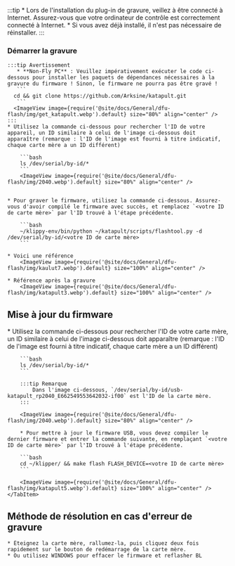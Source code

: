 :::tip
    * Lors de l'installation du plug-in de gravure, veillez à être connecté à Internet. Assurez-vous que votre ordinateur de contrôle est correctement connecté à Internet.
    * Si vous avez déjà installé, il n'est pas nécessaire de réinstaller.
:::


### Démarrer la gravure

    :::tip Avertissement
       * **Non-Fly PC** : Veuillez impérativement exécuter le code ci-dessous pour installer les paquets de dépendances nécessaires à la gravure du firmware ! Sinon, le firmware ne pourra pas être gravé !
       ```
      cd && git clone https://github.com/Arksine/katapult.git
       ```
      <ImageView image={require('@site/docs/General/dfu-flash/img/get_katapult.webp').default} size="80%" align="center" />
    :::
    * Utilisez la commande ci-dessous pour rechercher l'ID de votre appareil, un ID similaire à celui de l'image ci-dessous doit apparaître (remarque : l'ID de l'image est fourni à titre indicatif, chaque carte mère a un ID différent)

        ```bash
        ls /dev/serial/by-id/*
        ```
        <ImageView image={require('@site/docs/General/dfu-flash/img/2040.webp').default} size="80%" align="center" />


    * Pour graver le firmware, utilisez la commande ci-dessous. Assurez-vous d'avoir compilé le firmware avec succès, et remplacez `<votre ID de carte mère>` par l'ID trouvé à l'étape précédente.

        ```bash
        ~/klippy-env/bin/python ~/katapult/scripts/flashtool.py -d /dev/serial/by-id/<votre ID de carte mère>
        ```

    * Voici une référence
        <ImageView image={require('@site/docs/General/dfu-flash/img/kaulut7.webp').default} size="100%" align="center" />

    * Référence après la gravure
        <ImageView image={require('@site/docs/General/dfu-flash/img/katapult3.webp').default} size="100%" align="center" />

## Mise à jour du firmware

<Tabs>
    <TabItem value="w" label="Mise à jour du firmware USB" default>
        * Utilisez la commande ci-dessous pour rechercher l'ID de votre carte mère, un ID similaire à celui de l'image ci-dessous doit apparaître (remarque : l'ID de l'image est fourni à titre indicatif, chaque carte mère a un ID différent)

        ```bash
        ls /dev/serial/by-id/*
        ```

        :::tip Remarque
            Dans l'image ci-dessous, `/dev/serial/by-id/usb-katapult_rp2040_E662549553642032-if00` est l'ID de la carte mère.
        :::

        <ImageView image={require('@site/docs/General/dfu-flash/img/2040.webp').default} size="80%" align="center" />

        * Pour mettre à jour le firmware USB, vous devez compiler le dernier firmware et entrer la commande suivante, en remplaçant `<votre ID de carte mère>` par l'ID trouvé à l'étape précédente.

        ```bash
        cd ~/klipper/ && make flash FLASH_DEVICE=<votre ID de carte mère>
        ```

        <ImageView image={require('@site/docs/General/dfu-flash/img/katapult5.webp').default} size="100%" align="center" />
    </TabItem>
</Tabs> 

## Méthode de résolution en cas d'erreur de gravure

    * Éteignez la carte mère, rallumez-la, puis cliquez deux fois rapidement sur le bouton de redémarrage de la carte mère.
    * Ou utilisez WINDOWS pour effacer le firmware et reflasher BL
